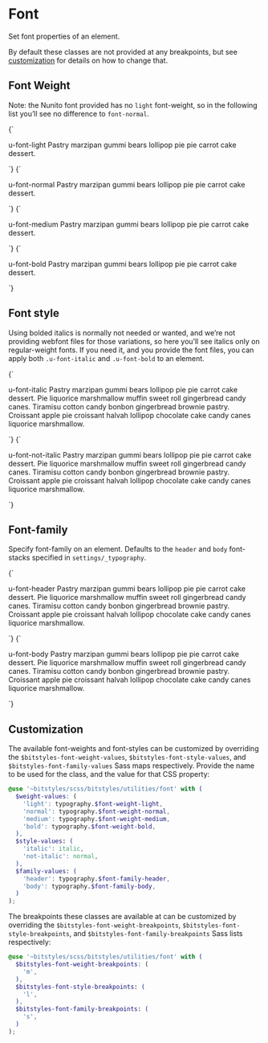 
<Meta title="Utilities/font" />

# Font

Set font properties of an element.

By default these classes are not provided at any breakpoints, but see [customization](#customization) for details on how to change that.

## Font Weight

Note: the Nunito font provided has no `light` font-weight, so in the following list you’ll see no difference to `font-normal`.

<Canvas isColumn>
  <Story name="font-light">
    {`
      <p class="u-bg-background u-font-light"><span class="u-fg-brand-2">u-font-light</span> Pastry marzipan gummi bears lollipop pie pie carrot cake dessert.</p>
    `}
  </Story>
  <Story name="font-normal">
    {`
      <p class="u-bg-background u-font-normal"><span class="u-fg-brand-2">u-font-normal</span> Pastry marzipan gummi bears lollipop pie pie carrot cake dessert.</p>
    `}
  </Story>
  <Story name="font-medium">
    {`
      <p class="u-bg-background u-font-medium"><span class="u-fg-brand-2">u-font-medium</span> Pastry marzipan gummi bears lollipop pie pie carrot cake dessert.</p>
    `}
  </Story>
  <Story name="font-bold">
    {`
      <p class="u-bg-background u-font-bold"><span class="u-fg-brand-2">u-font-bold</span> Pastry marzipan gummi bears lollipop pie pie carrot cake dessert.</p>
    `}
  </Story>
</Canvas>

## Font style

Using bolded italics is normally not needed or wanted, and we’re not providing webfont files for those variations, so here you’ll see italics only on regular-weight fonts. If you need it, and you provide the font files, you can apply both `.u-font-italic` and `.u-font-bold` to an element.

<Canvas isColumn>
  <Story name="font-italic">
    {`
      <p class="u-bg-background u-font-italic"><span class="u-fg-brand-2">u-font-italic</span> Pastry marzipan gummi bears lollipop pie pie carrot cake dessert. Pie liquorice marshmallow muffin sweet roll gingerbread candy canes. Tiramisu cotton candy bonbon gingerbread brownie pastry. Croissant apple pie croissant halvah lollipop chocolate cake candy canes liquorice marshmallow.</p>
    `}
  </Story>
  <Story name="font-not-italic">
    {`
      <p class="u-bg-background u-font-not-italic"><span class="u-fg-brand-2">u-font-not-italic</span> Pastry marzipan gummi bears lollipop pie pie carrot cake dessert. Pie liquorice marshmallow muffin sweet roll gingerbread candy canes. Tiramisu cotton candy bonbon gingerbread brownie pastry. Croissant apple pie croissant halvah lollipop chocolate cake candy canes liquorice marshmallow.</p>
    `}
  </Story>
</Canvas>

## Font-family

Specify font-family on an element. Defaults to the `header` and `body` font-stacks specified in `settings/_typography`.

<Canvas isColumn>
  <Story name="font-header">
    {`
      <p class="u-bg-background u-font-header"><span class="u-fg-brand-2">u-font-header</span> Pastry marzipan gummi bears lollipop pie pie carrot cake dessert. Pie liquorice marshmallow muffin sweet roll gingerbread candy canes. Tiramisu cotton candy bonbon gingerbread brownie pastry. Croissant apple pie croissant halvah lollipop chocolate cake candy canes liquorice marshmallow.</p>
    `}
  </Story>
  <Story name="font-body">
    {`
      <p class="u-bg-background u-font-body"><span class="u-fg-brand-2">u-font-body</span> Pastry marzipan gummi bears lollipop pie pie carrot cake dessert. Pie liquorice marshmallow muffin sweet roll gingerbread candy canes. Tiramisu cotton candy bonbon gingerbread brownie pastry. Croissant apple pie croissant halvah lollipop chocolate cake candy canes liquorice marshmallow.</p>
    `}
  </Story>
</Canvas>

## Customization

The available font-weights and font-styles can be customized by overriding the `$bitstyles-font-weight-values`, `$bitstyles-font-style-values`, and `$bitstyles-font-family-values` Sass maps respectively. Provide the name to be used for the class, and the value for that CSS property:

```scss
@use '~bitstyles/scss/bitstyles/utilities/font' with (
  $weight-values: (
    'light': typography.$font-weight-light,
    'normal': typography.$font-weight-normal,
    'medium': typography.$font-weight-medium,
    'bold': typography.$font-weight-bold,
  ),
  $style-values: (
    'italic': italic,
    'not-italic': normal,
  ),
  $family-values: (
    'header': typography.$font-family-header,
    'body': typography.$font-family-body,
  )
);
```

The breakpoints these classes are available at can be customized by overriding the `$bitstyles-font-weight-breakpoints`, `$bitstyles-font-style-breakpoints`, and `$bitstyles-font-family-breakpoints` Sass lists respectively:

```scss
@use '~bitstyles/scss/bitstyles/utilities/font' with (
  $bitstyles-font-weight-breakpoints: (
    'm',
  ),
  $bitstyles-font-style-breakpoints: (
    'l',
  ),
  $bitstyles-font-family-breakpoints: (
    's',
  )
);
```
